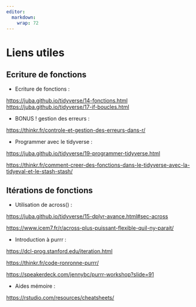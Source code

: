 ```yaml
---
editor: 
  markdown: 
    wrap: 72
---
```


# Liens utiles {.backgroundTitre .unnumbered}

## Ecriture de fonctions {.unnumbered}

-   Ecriture de fonctions :

<https://juba.github.io/tidyverse/14-fonctions.html>
<https://juba.github.io/tidyverse/17-if-boucles.html>

-   BONUS ! gestion des erreurs :

<https://thinkr.fr/controle-et-gestion-des-erreurs-dans-r/>

-   Programmer avec le tidyverse :

<https://juba.github.io/tidyverse/19-programmer-tidyverse.html>

<https://thinkr.fr/comment-creer-des-fonctions-dans-le-tidyverse-avec-la-tidyeval-et-le-stash-stash/>

## Itérations de fonctions {.unnumbered}

-   Utilisation de across() :

<https://juba.github.io/tidyverse/15-dplyr-avance.html#sec-across>

<https://www.icem7.fr/r/across-plus-puissant-flexible-quil-ny-parait/>

-   Introduction à purrr :

<https://dcl-prog.stanford.edu/iteration.html>

<https://thinkr.fr/code-ronronne-purrr/>

<https://speakerdeck.com/jennybc/purrr-workshop?slide=91>

-   Aides mémoire :

<https://rstudio.com/resources/cheatsheets/>
